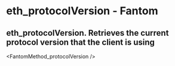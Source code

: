 # eth_protocolVersion - Fantom

## eth_protocolVersion. Retrieves the current protocol version that the client is using


<FantomMethod_protocolVersion />
